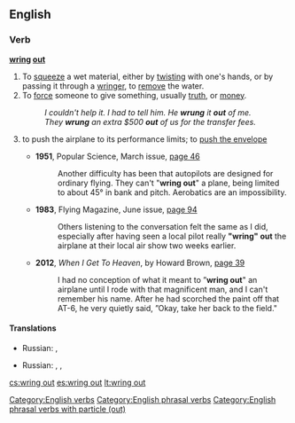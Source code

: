 ==English==

===Verb===
'''[[wring]] [[out]]'''

# To [[squeeze]] a wet material, either by [[twist|twisting]] with one's hands, or by passing it through a [[wringer]], to [[remove]] the water.
# To [[force]] someone to give something, usually [[truth]], or [[money]].
#: ''I couldn't help it. I had to tell him. He '''wrung''' it '''out''' of me.''
#: ''They '''wrung''' an extra $500 '''out''' of us for the transfer fees.''
# {{aviation}} to push the airplane to its performance limits; to [[push the envelope]]
#* '''1951''', Popular Science, March issue, [http://books.google.ru/books?id=JyEDAAAAMBAJ&lpg=RA1-PA46&ots=ygOwz-VwqE&dq=%22wring%20out%22%20the%20plane&hl=ru&pg=RA1-PA46#v=onepage&q=%22wring%20out%22%20the%20plane&f=false page 46]
#*: Another difficulty has been that autopilots are designed for ordinary flying. They can't "'''wring out'''" a plane, being limited to about 45° in bank and pitch. Aerobatics are an impossibility.
#* '''1983''', Flying Magazine, June issue, [http://books.google.ru/books?id=5rliW6onKxAC&lpg=PA94&ots=txkzgN4IP8&dq=%22wring%20out%22%20airplane&pg=PA94#v=onepage&q=%22wring%20out%22%20airplane&f=false page 94]
#*: Others listening to the conversation felt the same as I did, especially after having seen a local pilot really '''"wring" out''' the airplane at their local air show two weeks earlier.
#* '''2012''', ''When I Get To Heaven'', by Howard Brown, [http://books.google.ru/books?id=u1IVMDhJT68C&lpg=PA39&ots=2lyO3wr679&dq=%22wring%20out%22%20airplane&pg=PA39#v=onepage&q=%22wring%20out%22%20airplane&f=false page 39]
#*: I had no conception of what it meant to ”'''wring out'''" an airplane until I rode with that magnificent man, and I can't remember his name. After he had scorched the paint off that AT-6, he very quietly said, ”Okay, take her back to the field."

====Translations====
{{trans-top|to remove liquid by squeezing}}
* Russian: {{t+|ru|выжимать|tr=vyžimátʼ|sc=Cyrl}} {{impf}}, {{t+|ru|выжать|tr=výžatʼ|sc=Cyrl}} {{pf.}}
{{trans-mid}}
{{trans-bottom}}

{{trans-top|to force to give something}}
* Russian: {{t+|ru|выжимать|tr=vyžimátʼ|sc=Cyrl}}, {{t+|ru|вымогать|tr=vymogátʼ|sc=Cyrl}}, {{t+|ru|отжимать|n|tr=otžymátʼ|sc=Cyrl}}
{{trans-mid}}
{{trans-bottom}}

[[Category:English verbs]]
[[Category:English phrasal verbs]]
[[Category:English phrasal verbs with particle (out)]]

[[cs:wring out]]
[[es:wring out]]
[[lt:wring out]]